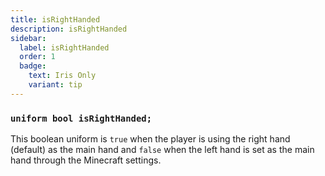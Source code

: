 ```yaml
---
title: isRightHanded
description: isRightHanded
sidebar:
  label: isRightHanded
  order: 1
  badge:
    text: Iris Only
    variant: tip
---
```


### `uniform bool isRightHanded;`

This boolean uniform is `true` when the player is using the right hand (default) as the main hand and `false` when the left hand is set as the main hand through the Minecraft settings.